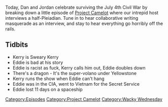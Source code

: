 {{DEFAULTSORT:
    #_EPISODE_0177:Sweary Kerry and the Racist Alien
}}{{Episode
    | title           = Sweary Kerry and the Racist Alien
    | caption         = Listen to this episode on [https://knowledgefight.libsyn.com/knowledge-fight-sweary-kerry-and-the-racist-alien Libsyn] [https://open.spotify.com/episode/7D6gqcZNgyPylkxbXV9SJB Spotify], Read the [[Transcript/177: Sweary Kerry and the Racist Alien|Unofficial Transcript]]
    | episodeNumber   = 177
    | length          = 01:51:51
    | airDate         = July 5, 2018
    | episodeType     = [[:Category:Project Camelot|Project Camelot]], [[:Category:Wacky Wednesday|Wacky Wednesday]]
    | appearance      = [[Kerry Cassidy]], [[Eddie Page]]
    | previousEpisode = [[176: June 28, 2018]]
    | nextEpisode     = [[178: Rowdy Roddy Piper w/ Marty DeRosa]]
}}

{{Stub}}

Today, Dan and Jordan celebrate surviving the July 4th Civil War by breaking down a little episode of [[Project Camelot]] where our intrepid host interviews a half-Pleiadian. Tune in to hear collaborative writing masquerade as an interview, and stay to hear everything go horribly off the rails.

==Tidbits==

*Kerry is Sweary Kerry
*Eddie is bad at his story
*Eddie is racist as fuck, Kerry calls him out, Eddie doubles down
*There's a dragon - It's the super-volano under Yellowstone
*Kerry runs the show when Eddie can't hang
*Eddie was in the CIA, went to Vietnam for the Secret Service
*Eddie lost 11 days on a spaceship

[[Category:Episodes]]
[[Category:Project Camelot]]
[[Category:Wacky Wednesday]]
